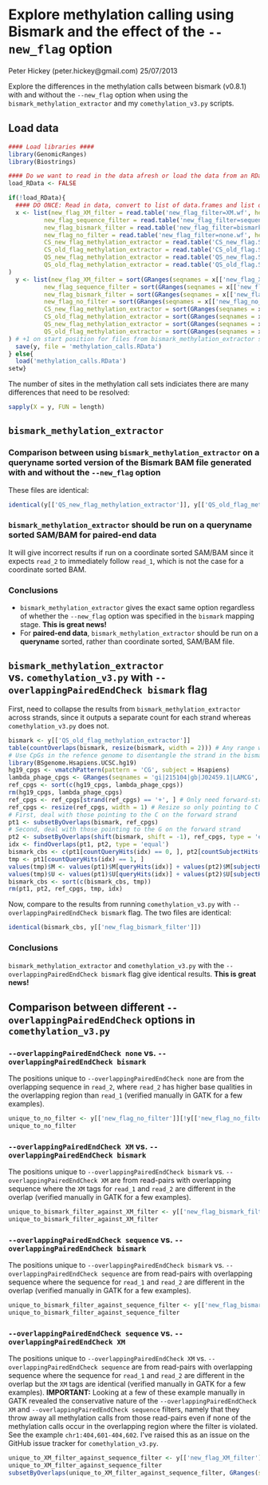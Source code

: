 Explore methylation calling using Bismark and the effect of the `--new_flag` option
========================================================
Peter Hickey (peter.hickey@gmail.com)
25/07/2013

Explore the differences in the methylation calls between bismark (v0.8.1) with and without the `--new_flag` option when using the `bismark_methylation_extractor` and my `comethylation_v3.py` scripts.

Load data
----------------
```r
#### Load libraries ####
library(GenomicRanges)
library(Biostrings)

#### Do we want to read in the data afresh or load the data from an RData file ####
load_RData <- FALSE

if(!load_RData){
  #### DO ONCE: Read in data, convert to list of data.frames and list of GRanges  and save as RData object ####
  x <- list(new_flag_XM_filter = read.table('new_flag_filter=XM.wf', header = T, sep = '\t', stringsAsFactors = FALSE),
          new_flag_sequence_filter = read.table('new_flag_filter=sequence.wf', header = T, sep = '\t', stringsAsFactors = FALSE),
          new_flag_bismark_filter = read.table('new_flag_filter=bismark.wf', header = T, sep = '\t', stringsAsFactors = FALSE), 
          new_flag_no_filter = read.table('new_flag_filter=none.wf', header = T, sep = '\t', stringsAsFactors = FALSE),
          CS_new_flag_methylation_extractor = read.table('CS_new_flag.SRR400564_1.fastq.gz_bismark_pe.bedGraph', header = F, stringsAsFactors = FALSE, sep = '\t'),
          CS_old_flag_methylation_extractor = read.table('CS_old_flag.SRR400564_1.fastq.gz_bismark_pe.bedGraph', header = F, stringsAsFactors = FALSE, sep = '\t'),
          QS_new_flag_methylation_extractor = read.table('QS_new_flag.SRR400564_1.fastq.gz_bismark_pe.bedGraph', header = F, stringsAsFactors = FALSE, sep = '\t'),
          QS_old_flag_methylation_extractor = read.table('QS_old_flag.SRR400564_1.fastq.gz_bismark_pe.bedGraph', header = F, stringsAsFactors = FALSE, sep = '\t')
)
  y <- list(new_flag_XM_filter = sort(GRanges(seqnames = x[['new_flag_XM_filter']][, 'chr'], ranges = IRanges(start = x[['new_flag_XM_filter']][, 'pos1'], width = 1), M = x[['new_flag_XM_filter']][, 'M'], U = x[['new_flag_XM_filter']][, 'U'])),
          new_flag_sequence_filter = sort(GRanges(seqnames = x[['new_flag_sequence_filter']][, 'chr'], ranges = IRanges(start = x[['new_flag_sequence_filter']][, 'pos1'], width = 1), M = x[['new_flag_sequence_filter']][, 'M'], U = x[['new_flag_sequence_filter']][, 'U'])),
          new_flag_bismark_filter = sort(GRanges(seqnames = x[['new_flag_bismark_filter']][, 'chr'], ranges = IRanges(start = x[['new_flag_bismark_filter']][, 'pos1'], width = 1), M = x[['new_flag_bismark_filter']][, 'M'], U = x[['new_flag_bismark_filter']][, 'U'])),
          new_flag_no_filter = sort(GRanges(seqnames = x[['new_flag_no_filter']][, 'chr'], ranges = IRanges(start = x[['new_flag_no_filter']][, 'pos1'], width = 1), M = x[['new_flag_no_filter']][, 'M'], U = x[['new_flag_no_filter']][, 'U'])),
          CS_new_flag_methylation_extractor = sort(GRanges(seqnames = x[['CS_new_flag_methylation_extractor']][, 1], ranges = IRanges(start = x[['CS_new_flag_methylation_extractor']][, 2] + 1, width = 1), M = x[['CS_new_flag_methylation_extractor']][, 5], U = x[['CS_new_flag_methylation_extractor']][, 6])),
          CS_old_flag_methylation_extractor = sort(GRanges(seqnames = x[['CS_old_flag_methylation_extractor']][, 1], ranges = IRanges(start = x[['CS_old_flag_methylation_extractor']][, 2] + 1, width = 1), M = x[['CS_old_flag_methylation_extractor']][, 5], U = x[['CS_old_flag_methylation_extractor']][, 6])),
          QS_new_flag_methylation_extractor = sort(GRanges(seqnames = x[['QS_new_flag_methylation_extractor']][, 1], ranges = IRanges(start = x[['QS_new_flag_methylation_extractor']][, 2] + 1, width = 1), M = x[['QS_new_flag_methylation_extractor']][, 5], U = x[['QS_new_flag_methylation_extractor']][, 6])),
          QS_old_flag_methylation_extractor = sort(GRanges(seqnames = x[['QS_old_flag_methylation_extractor']][, 1], ranges = IRanges(start = x[['QS_old_flag_methylation_extractor']][, 2] + 1, width = 1), M = x[['QS_old_flag_methylation_extractor']][, 5], U = x[['QS_old_flag_methylation_extractor']][, 6]))
) # +1 on start position for files from bismark_methylation_extractor since they are bedGraphs
  save(y, file = 'methylation_calls.RData')
} else{
  load('methylation_calls.RData')    
setw}
```

The number of sites in the methylation call sets indiciates there are many differences that need to be resolved:
```r
sapply(X = y, FUN = length)
```

`bismark_methylation_extractor`
-----------------------------------

### Comparison between using `bismark_methylation_extractor` on a queryname sorted version of the Bismark BAM file generated with and without the `--new_flag` option

These files are identical:
```r
identical(y[['QS_new_flag_methylation_extractor']], y[['QS_old_flag_methylation_extractor']])
```

### `bismark_methylation_extractor` should be run on a __queryname__ sorted SAM/BAM for paired-end data
It will give incorrect results if run on a coordinate sorted SAM/BAM since it expects `read_2` to immediately follow `read_1`, which is not the case for a coordinate sorted BAM.

### Conclusions
* `bismark_methylation_extractor` gives the exact same option regardless of whether the `--new_flag` option was specified in the `bismark` mapping stage. __This is great news!__ 
* For __paired-end data__, `bismark_methylation_extractor` should be run on a __queryname__ sorted, rather than coordinate sorted, SAM/BAM file.

`bismark_methylation_extractor` vs. `comethylation_v3.py` with `--overlappingPairedEndCheck bismark` flag
---------------------
First, need to collapse the results from `bismark_methylation_extractor` across strands, since it outputs a separate count for each strand whereas `comethylation_v3.py` does not.
```r
bismark <- y[['QS_old_flag_methylation_extractor']]
table(countOverlaps(bismark, resize(bismark, width = 2))) # Any range with a count == 2 means it has separate counts for the forward and reverse strand
# Use CpGs in the refence genome to disentangle the strand in the bismark files
library(BSgenome.Hsapiens.UCSC.hg19)
hg19_cpgs <- vmatchPattern(pattern = 'CG', subject = Hsapiens)
lambda_phage_cpgs <- GRanges(seqnames = 'gi|215104|gb|J02459.1|LAMCG', ranges = vmatchPattern(pattern = 'CG', subject = readDNAStringSet('lambda.fa', format = 'fasta'))[[1]], strand = '+')
ref_cpgs <- sort(c(hg19_cpgs, lambda_phage_cpgs))
rm(hg19_cpgs, lambda_phage_cpgs)
ref_cpgs <- ref_cpgs[strand(ref_cpgs) == '+', ] # Only need forward-strand CpGs due to symmetry
ref_cpgs <- resize(ref_cpgs, width = 1) # Resize so only pointing to C in CpG
# First, deal with those pointing to the C on the forward strand
pt1 <- subsetByOverlaps(bismark, ref_cpgs) 
# Second, deal with those pointing to the G on the forward strand
pt2 <- subsetByOverlaps(shift(bismark, shift = -1), ref_cpgs, type = 'equal')
idx <- findOverlaps(pt1, pt2, type = 'equal')
bismark_cbs <- c(pt1[countQueryHits(idx) == 0, ], pt2[countSubjectHits(idx) == 0, ]) # cbs = "collapsed by strand"
tmp <- pt1[countQueryHits(idx) == 1, ]
values(tmp)$M <- values(pt1)$M[queryHits(idx)] + values(pt2)$M[subjectHits(idx)]
values(tmp)$U <- values(pt1)$U[queryHits(idx)] + values(pt2)$U[subjectHits(idx)]
bismark_cbs <- sort(c(bismark_cbs, tmp))
rm(pt1, pt2, ref_cpgs, tmp, idx)
```
Now, compare to the results from running `comethylation_v3.py` with `--overlappingPairedEndCheck bismark` flag. The two files are identical:
```r
identical(bismark_cbs, y[['new_flag_bismark_filter']])
```
### Conclusions
`bismark_methylation_extractor` and `comethylation_v3.py` with the `--overlappingPairedEndCheck bismark` flag give identical results. __This is great news!__

Comparison between different `--overlappingPairedEndCheck` options in `comethylation_v3.py`
----------------------
### `--overlappingPairedEndCheck none` vs. `--overlappingPairedEndCheck bismark`
The positions unique to `--overlappingPairedEndCheck none` are from the overlapping sequence in `read_2`, where `read_2` has higher base qualities in the overlapping region than `read_1` (verified manually in GATK for a few examples).
```r
unique_to_no_filter <- y[['new_flag_no_filter']][!y[['new_flag_no_filter']] %in% y[['new_flag_bismark_filter']], ]
unique_to_no_filter
```
### `--overlappingPairedEndCheck XM` vs. `--overlappingPairedEndCheck bismark`
The positions unique to `--overlappingPairedEndCheck bismark` vs. `--overlappingPairedEndCheck XM` are from read-pairs with overlapping sequence where the `XM` tags for `read_1` and `read_2` are different in the overlap  (verified manually in GATK for a few examples).
```r
unique_to_bismark_filter_against_XM_filter <- y[['new_flag_bismark_filter']][!y[['new_flag_bismark_filter']] %in% y[['new_flag_XM_filter']], ]
unique_to_bismark_filter_against_XM_filter
```
### `--overlappingPairedEndCheck sequence` vs. `--overlappingPairedEndCheck bismark`
The positions unique to `--overlappingPairedEndCheck bismark` vs. `--overlappingPairedEndCheck sequence` are from read-pairs with overlapping sequence where the sequence for `read_1` and `read_2` are different in the overlap  (verified manually in GATK for a few examples).
```r
unique_to_bismark_filter_against_sequence_filter <- y[['new_flag_bismark_filter']][!y[['new_flag_bismark_filter']] %in% y[['new_flag_sequence_filter']], ]
unique_to_bismark_filter_against_sequence_filter
```
###  `--overlappingPairedEndCheck sequence` vs. `--overlappingPairedEndCheck XM`
The positions unique to `--overlappingPairedEndCheck XM` vs. `--overlappingPairedEndCheck sequence` are from read-pairs with overlapping sequence where the sequence for `read_1` and `read_2` are different in the overlap but the `XM` tags are identical  (verified manually in GATK for a few examples). 
__IMPORTANT:__ Looking at a few of these example manually in GATK revealed the conservative nature of the `--overlappingPairedEndCheck XM` and `--overlappingPairedEndCheck sequence` filters, namely that they throw away all methylation calls from those read-pairs even if none of the methylation calls occur in the overlapping region where the filter is violated. See the example `chr1:404,601-404,602`. I've raised this as an issue on the GitHub issue tracker for `comethylation_v3.py`.
```r
unique_to_XM_filter_against_sequence_filter <- y[['new_flag_XM_filter']][!y[['new_flag_XM_filter']] %in% y[['new_flag_sequence_filter']], ]
unique_to_XM_filter_against_sequence_filter
subsetByOverlaps(unique_to_XM_filter_against_sequence_filter, GRanges(seqnames = 'chr1', ranges = IRanges(start = 404601, end = 404602)))
```

                                      
